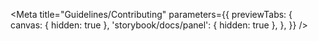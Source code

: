 

<Meta
  title="Guidelines/Contributing"
  parameters={{
    previewTabs: {
      canvas: { hidden: true },
      'storybook/docs/panel': { hidden: true },
    },
  }}
/>

<Contributing />
